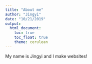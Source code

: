 ```yaml
---
title: "About me"
author: "Jingyi"
date: "10/21/2019"
output: 
  html_document:
    toc: true
    toc_float: true
    theme: cerulean
---
```


My name is Jingyi and I make websites!